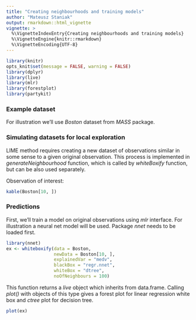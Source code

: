 ```yaml
---
title: "Creating neighbourhoods and training models"
author: "Mateusz Staniak"
output: rmarkdown::html_vignette
vignette: >
  %\VignetteIndexEntry{Creating neighbourhoods and training models}
  %\VignetteEngine{knitr::rmarkdown}
  %\VignetteEncoding{UTF-8}
---
```


```r
library(knitr)
opts_knit$set(message = FALSE, warning = FALSE)
library(dplyr)
library(live)
library(mlr)
library(forestplot)
library(partykit)
```

### Example dataset

<!-- The _live_ package contains a subset of data on PISA tests provided by OECD. -->
<!-- It's called _actionTimeScoreMathRand1C_. -->
For illustration we'll use _Boston_ dataset from _MASS_ package. 

### Simulating datasets for local exploration

LIME method requires creating a new dataset of observations similar in some sense to a given original observation.
This process is implemented in _generateNeighbourhood_ function, which is called by _whiteBoxify_ function, but can be also used separately.

Observation of interest:

```r
kable(Boston[10, ])
```

### Predictions

First, we'll train a model on original observations using _mlr_ interface.
For illustration a neural net model will be used.
Package _nnet_ needs to be loaded first.

```r
library(nnet)
ex <- whiteboxify(data = Boston,
                  newData = Boston[10, ],
                  explainedVar = "medv",
                  blackBox = "regr.nnet",
                  whiteBox = "dtree",
                  noOfNeighbours = 100)
```

This function returns a _live_ object which inherits from data.frame.
Calling _plot()_ with objects of this type gives a forest plot for linear regression white box and _ctree_ plot for decision tree.

```r
plot(ex)
```

